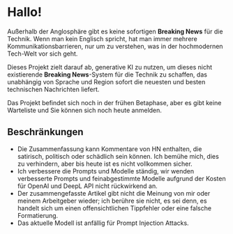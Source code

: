 
<CallToAction />

# Hallo!

Außerhalb der Anglosphäre gibt es keine sofortigen **Breaking News** für die Technik.
Wenn man kein Englisch spricht, hat man immer mehrere Kommunikationsbarrieren, nur um zu verstehen, was in der hochmodernen Tech-Welt vor sich geht.

<Callout type="info" emoji="💬">

Dieses Projekt zielt darauf ab, generative KI zu nutzen, um dieses nicht existierende **Breaking News**-System für die Technik zu schaffen, das unabhängig von Sprache und Region sofort die neuesten und besten technischen Nachrichten liefert.

</Callout>

Das Projekt befindet sich noch in der frühen Betaphase, aber es gibt keine Warteliste und Sie können sich noch heute anmelden.

## Beschränkungen

- Die Zusammenfassung kann Kommentare von HN enthalten, die satirisch, politisch oder schädlich sein können. Ich bemühe mich, dies zu verhindern, aber bis heute ist es nicht vollkommen sicher.
- Ich verbessere die Prompts und Modelle ständig, wir wenden verbesserte Prompts und feinabgestimmte Modelle aufgrund der Kosten für OpenAI und DeepL API nicht rückwirkend an.
- Der zusammengefasste Artikel gibt nicht die Meinung von mir oder meinem Arbeitgeber wieder; ich berühre sie nicht, es sei denn, es handelt sich um einen offensichtlichen Tippfehler oder eine falsche Formatierung.
- Das aktuelle Modell ist anfällig für Prompt Injection Attacks.
